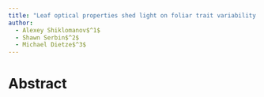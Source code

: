 ```yaml
---
title: "Leaf optical properties shed light on foliar trait variability at individual to global scales"
author:
  - Alexey Shiklomanov$^1$
  - Shawn Serbin$^2$
  - Michael Dietze$^3$
---
```


# Abstract

<TODO>
